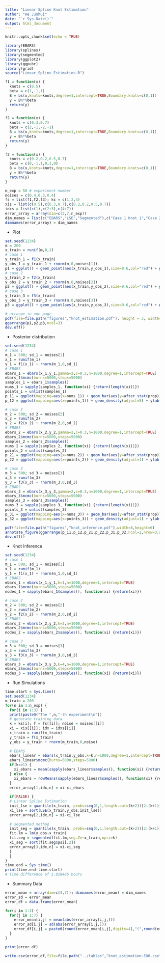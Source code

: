 ```yaml
---
title: "Linear Spline Knot Estimation"
author: "He Junhui"
date: "`r Sys.Date()`"
output: html_document
---
```


```r
knitr::opts_chunk$set(echo = TRUE)
```

```r
library(EBARS)
library(splines)
library(segmented)
library(ggplot2)
library(ggpubr)
library(grid)
source("Linear_Spline_Estimation.R")
```

```r
f1 = function(x) {
  knots = c(0.5)
  beta = c(1,-1,1)
  B = bs(x,knots=knots,degree=1,intercept=TRUE,Boundary.knots=c(0,1))
  y = B%*%beta
  return(y)
}

f2 = function(x) {
  knots = c(0.3,0.7)
  beta = c(2,-1,-2,-1)
  B = bs(x,knots=knots,degree=1,intercept=TRUE,Boundary.knots=c(0,1))
  y = B%*%beta
  return(y)
}

f3 = function(x) {
  knots = c(0.2,0.2,0.5,0.7)
  beta = c(0,-1,1,0,1,0)
  B = bs(x,knots=knots,degree=1,intercept=TRUE,Boundary.knots=c(0,1))
  y = B%*%beta
  return(y)
}
```

```r
n_exp = 50 # experiment number
noises = c(0.4,0.3,0.4)
fs = list(f1,f2,f3); ks = c(1,2,4)
xis = list(c(0.5),c(0.3,0.7),c(0.2,0.2,0.5,0.7))
idxs = list(c(1),c(2:3),c(4:7))
error_array = array(dim=c(3,7,n_exp))
dim_names = list(c("EBARS","LSE","Segmented"),c("Case 1 Knot 1","Case 2 Knot 1","Case 2 Knot 2","Case 3 Knot 1","Case 3 Knot 2","Case 3 Knot 3","Case 3 Knot 4"))
dimnames(error_array) = dim_names
```

+ Plot

```r
set.seed(1234)
m = 200
x_train = runif(m,0,1)
# case 1
y_train_1 = f1(x_train)
y_obs_1 = y_train_1 + rnorm(m,0,noises[1])
p1 = ggplot() + geom_point(aes(x_train,y_obs_1),size=0.6,col="red") + geom_line(aes(x_train,y_train_1)) + theme(axis.title.x=element_blank(),axis.title.y=element_blank())
# case 2
y_train_2 = f2(x_train)
y_obs_2 = y_train_2 + rnorm(m,0,noises[2])
p2 = ggplot() + geom_point(aes(x_train,y_obs_2),size=0.6,col="red") + geom_line(aes(x_train,y_train_2)) + theme(axis.title.x=element_blank(),axis.title.y=element_blank())
# case 3 
y_train_3 = f3(x_train)
y_obs_3 = y_train_3 + rnorm(m,0,noises[3])
p3 = ggplot() + geom_point(aes(x_train,y_obs_3),size=0.6,col="red") + geom_line(aes(x_train,y_train_3)) + theme(axis.title.x=element_blank(),axis.title.y=element_blank())

# arrange in one page
pdf(file=file.path("figures","knot_estimation.pdf"), height = 3, width=10.5)
ggarrange(p1,p2,p3,ncol=3)
dev.off()
```

+ Posterior distribution

```r
set.seed(1234)
# case 1
m_1 = 500; sd_1 = noises[1]
x_1 = runif(m_1)
y_1 = f1(x_1) + rnorm(m_1,0,sd_1)
# EBARS
ebars_1 = ebars(x_1,y_1,gamma=2,c=0.3,n=1000,degree=1,intercept=TRUE)
ebars_1$mcmc(burns=5000,steps=5000)
samples_1 = ebars_1$samples()
nums_1 = sapply(samples_1, function(xi) {return(length(xi))})
points_1 = unlist(samples_1)
p_11 = ggplot(mapping=aes(x=nums_1)) + geom_bar(aes(y=after_stat(prop)), width = 0.6) + ylab("") + xlab("") + geom_vline(aes(xintercept=mean(nums_1)), color="red", linetype="dashed") + scale_x_discrete(limits=factor(1:5))
p_12 = ggplot(mapping=aes(x=points_1)) + geom_density(adjust=5) + ylab("") + xlab("") + xlim(0, 1)

# case 2
m_2 = 500; sd_2 = noises[2]
x_2 = runif(m_2)
y_2 = f2(x_2) + rnorm(m_2,0,sd_2)
# EBARS
ebars_2 = ebars(x_2,y_2,gamma=2,c=0.3,n=1000,degree=1,intercept=TRUE)
ebars_2$mcmc(burns=5000,steps=5000)
samples_2 = ebars_2$samples()
nums_2 = sapply(samples_2, function(xi) {return(length(xi))})
points_2 = unlist(samples_2)
p_21 = ggplot(mapping=aes(x=nums_2)) + geom_bar(aes(y=after_stat(prop)), width = 0.6) + ylab("") + xlab("") + geom_vline(aes(xintercept=mean(nums_2)), color="red", linetype="dashed") + scale_x_discrete(limits=factor(1:5))
p_22 = ggplot(mapping=aes(x=points_2)) + geom_density(adjust=1) + ylab("") + xlab("") + xlim(0, 1)

# case 3
m_3 = 500; sd_3 = noises[3]
x_3 = runif(m_3)
y_3 = f3(x_3) + rnorm(m_3,0,sd_3)
# EBARS
ebars_3 = ebars(x_3,y_3,gamma=2,c=0.3,n=1000,degree=1,intercept=TRUE)
ebars_3$mcmc(burns=5000,steps=5000)
samples_3 = ebars_3$samples()
nums_3 = sapply(samples_3, function(xi) {return(length(xi))})
points_3 = unlist(samples_3)
p_31 = ggplot(mapping=aes(x=nums_3)) + geom_bar(aes(y=after_stat(prop)), width = 0.6) + ylab("") + xlab("") + geom_vline(aes(xintercept=mean(nums_3)), color="red", linetype="dashed") + scale_x_discrete(limits=factor(1:5))
p_32 = ggplot(mapping=aes(x=points_3)) + geom_density(adjust=1) + ylab("") + xlab("") + xlim(0, 1)

pdf(file=file.path("figures","knot_inference.pdf"),width=8,height=6)
annotate_figure(ggarrange(p_11,p_12,p_21,p_22,p_31,p_32,ncol=2,nrow=3,align="hv"),top="",left="")
dev.off()
```

+ Knot Inference

```r
set.seed(1234)
# case 1
m_1 = 500; sd_1 = noises[1]
x_1 = runif(m_1)
y_1 = f1(x_1) + rnorm(m_1,0,sd_1)
# EBARS
ebars_1 = ebars(x_1,y_1,k=1,n=1000,degree=1,intercept=TRUE)
ebars_1$mcmc(burns=5000,steps=5000)
nodes_1 = sapply(ebars_1$samples(), function(xi) {return(xi)})

# case 2
m_2 = 500; sd_2 = noises[2]
x_2 = runif(m_2)
y_2 = f2(x_2) + rnorm(m_2,0,sd_2)
# EBARS
ebars_2 = ebars(x_2,y_2,k=2,n=1000,degree=1,intercept=TRUE)
ebars_2$mcmc(burns=5000,steps=5000)
nodes_2 = sapply(ebars_2$samples(), function(xi) {return(xi)})

# case 3
m_3 = 500; sd_3 = noises[3]
x_3 = runif(m_3)
y_3 = f3(x_3) + rnorm(m_3,0,sd_3)
# EBARS
ebars_3 = ebars(x_3,y_3,k=4,n=1000,degree=1,intercept=TRUE)
ebars_3$mcmc(burns=5000,steps=5000)
nodes_3 = sapply(ebars_3$samples(), function(xi) {return(xi)})
```

+ Run Simulations

```r
time.start = Sys.time()
set.seed(1234)
m_train = 200
for(n in 1:n_exp) {
  for(i in 1:3) {
  print(paste0("The ",n,"-th experiment\n"))
  # generate training data
  k = ks[i]; f = fs[[i]]; noise = noises[[i]]
  xi = xis[[i]]; idx = idxs[[i]]
  x_train = runif(m_train)
  y_train = f(x_train)
  y_obs = y_train + rnorm(m_train,0,noise)
  
  # EBARS
  ebars_linear = ebars(x_train,y_obs,k=k,n=1000,degree=1,intercept=TRUE)
  ebars_linear$mcmc(burns=5000,steps=5000)
  if(k==1) {
    xi_ebars = mean(sapply(ebars_linear$samples(), function(xi) {return(xi)}))
  } else {
    xi_ebars = rowMeans(sapply(ebars_linear$samples(), function(xi) {return(xi)}))
  }
  error_array[1,idx,n] = xi-xi_ebars
  
  if(FALSE) {
  # Linear Spline Estimation
  init_lse = quantile(x_train, probs=seq(0,1,length.out=(k+2))[2:(k+1)])
  xi_lse = sort(LSE(x_train,y_obs,init_lse))
  error_array[2,idx,n] = xi-xi_lse
  
  # segmented method
  init_seg = quantile(x_train, probs=seq(0,1,length.out=(k+2))[2:(k+1)])
  fit.lm = lm(y_obs~x_train)
  fit.seg = segmented(fit.lm,seg.Z=~x_train,npsi=k)
  xi_seg = sort(fit.seg$psi[,2])
  error_array[3,idx,n] = xi-xi_seg
  }
  }
}
time.end = Sys.time()
print(time.end-time.start)
# Time difference of 1.018486 hours
```

+ Summary Data

```r
error_mean = array(dim=c(3,7)); dimnames(error_mean) = dim_names
error_sd = error_mean
error_df = data.frame(error_mean)

for(i in 1:3) {
  for(j in 1:7) {
    error_mean[i,j] = mean(abs(error_array[i,j,]))
    error_sd[i,j] = sd(abs(error_array[i,j,]))
    error_df[i,j] = paste0(round(error_mean[i,j],digits=4),"(",round(error_sd[i,j],digits=4),")")
  }
}

print(error_df)
```

```r
write.csv(error_df,file=file.path("../tables","knot_estimation-500.csv"))
```

